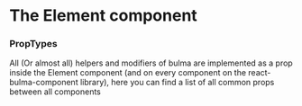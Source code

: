 
<Meta title="Core Component/PropTypes" />

# The Element component
### PropTypes

All (Or almost all) helpers and modifiers of bulma are implemented as a prop inside the
Element component (and on every component on the react-bulma-component library), here you
can find a list of all common props between all components


<ArgsTable of={Element} />
